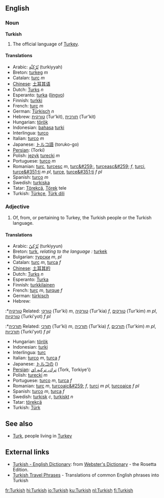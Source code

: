==English==
===Noun===
'''Turkish'''

#The official language of [[Turkey]].

====Translations====
*Arabic: [[تركية|تُرْكِيَّة]] (turkiyyah)
*Breton: [[turkeg]] ''m''
*Catalan: [[turc]] ''m''
*[[Chinese]]: [[土耳其语]]
*Dutch: [[Turks]] ''n''
*Esperanto: [[turka]] ([[lingvo]])
*Finnish: [[turkki]]
*French: [[turc]] ''m''
*German: [[Türkisch]] ''n''
*Hebrew: [[טורקית]] (Tur'kit), [[תורכית]] (Tur'kit)
*Hungarian: [[török]]
*Indonesian: [[bahasa]] [[turki]]
*Interlingua: [[turco]]
*Italian: [[turco]] ''m''
*Japanese: [[トルコ語]] (toruko-go)
*[[Persian]]: {{FAchar|[[تركي]]}} (Torki)
*Polish: [[język]] [[turecki]] ''m''
*Portuguese: [[turco]] ''m''
*Romanian: [[turc]], [[turcesc]] ''m'', [[turc&#259;]], [[turceasc&#259;]] ''f'', [[turci]], [[turce&#351;ti]] ''m pl'', [[turce]], [[turce&#351;ti]] ''f pl''
*Spanish: [[turco]] ''m''
*Swedish: [[turkiska]]
*Tatar: [[Törekçä]], [[Törek]] tele
*Turkish: [[Türkçe]], [[Türk dili]]

===Adjective===
#Of, from, or pertaining to Turkey, the Turkish people or the Turkish language.

====Translations====
*Arabic: [[تُرْكِيّ]] (turkiyyun)
*Breton: [[turk]], ''relating to the language :'' [[turkek]]
*Bulgarian: [[турски]] ''m'', ''pl''
*Catalan: [[turc]] ''m'', [[turca]] ''f''
*[[Chinese]]: [[土耳其的]]
*Dutch: [[Turks]] ''n''
*Esperanto: [[Turka]]
*Finnish: [[turkkilainen]]
*French: [[turc]] ''m'', [[turque]] ''f''
*German: [[türkisch]]
*Hebrew:
:*[[טורקיה]] Related: [[טורקי]] (Tur'ki) ''m'', [[טורקיה]] (Tur'kia) ''f'', [[טורקים]] (Tur'kim) ''m pl'', [[טורקיות]] (Turki'yot) ''f pl''
:*[[תורכיה]] Related: [[תורכי]] (Tur'ki) ''m'', [[תורכיה]] (Tur'kia) ''f'', [[תורכים]] (Tur'kim) ''m pl'', [[תורכיות]] (Turki'yot) ''f pl''
*Hungarian: [[török]]
*Indonesian: [[turki]]
*Interlingua: [[turc]]
*Italian: [[turco]] ''m'', [[turca]] ''f''
*Japanese: [[トルコの]] ()
*[[Persian]]: [[ترك، تركيه اي]] (Tork, Torkiye'i)
*Polish: [[turecki]] ''m''
*Portuguese: [[turco]] ''m'', [[turca]] ''f''
*Romanian: [[turc]] ''m'', [[turcoaic&#259;]] ''f'', [[turci]] ''m pl'', [[turcoaice]] ''f pl''
*Spanish: [[turco]] ''m'', [[turca]] ''f''
*Swedish: [[turkisk]] ''c'', [[turkiskt]] ''n''
*Tatar: [[törekçä]] 
*Turkish: [[Türk]]

== See also ==

* [[Turk]], people living in [[Turkey]]

== External links ==
{{interwiktionary|code=tr}}
*[http://www.websters-online-dictionary.org/definition/Turkish-english/ Turkish - English Dictionary]: from [http://www.websters-online-dictionary.org/ Webster's Dictionary] - the Rosetta Edition.
*[http://www.canuckabroad.com/language/turkish.shtml Turkish Travel Phrases] - Translations of common English phrases into Turkish

[[fr:Turkish]]
[[hi:Turkish]]
[[io:Turkish]]
[[ku:Turkish]]
[[nl:Turkish]]
[[fi:Turkish]]